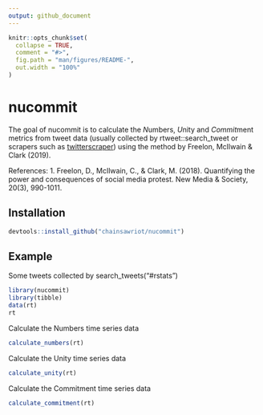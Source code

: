 ```yaml
---
output: github_document
---
```


<!-- README.md is generated from README.Rmd. Please edit that file -->

```r
knitr::opts_chunk$set(
  collapse = TRUE,
  comment = "#>",
  fig.path = "man/figures/README-",
  out.width = "100%"
)
```

# nucommit

<!-- badges: start -->
<!-- badges: end -->

The goal of nucommit is to calculate the *N*umbers, *U*nity and *Commit*ment metrics from tweet data (usually collected by rtweet::search_tweet or scrapers such as [twitterscraper](https://github.com/taspinar/twitterscraper)) using the method by Freelon, McIlwain & Clark (2019).

References:
1. Freelon, D., McIlwain, C., & Clark, M. (2018). Quantifying the power and consequences of social media protest. New Media & Society, 20(3), 990-1011.

## Installation

``` r
devtools::install_github("chainsawriot/nucommit")
```

## Example

Some tweets collected by search_tweets("#rstats")

```r
library(nucommit)
library(tibble)
data(rt)
rt
```

Calculate the Numbers time series data

```r
calculate_numbers(rt)
```

Calculate the Unity time series data

```r
calculate_unity(rt)
```

Calculate the Commitment time series data

```r
calculate_commitment(rt)
```
